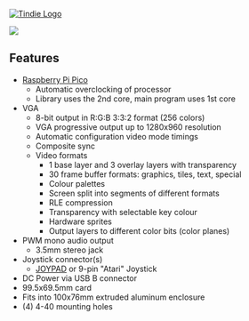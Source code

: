 <a href="https://www.tindie.com/stores/land_boards/" >
<img src="http://land-boards.com/tindie/tindie-larges-v2.png" alt="Tindie Logo">
</img></a>

<img src="http://land-boards.com/blwiki/images/5/56/PicoVGA01_P1080468-720px.jpg"></img>

== Features ==

* [http://land-boards.com/blwiki/index.php?title=Raspberry_Pi_Pico Raspberry Pi Pico]
** Automatic overclocking of processor
** Library uses the 2nd core, main program uses 1st core
* VGA
** 8-bit output in R:G:B 3:3:2 format (256 colors)
** VGA progressive output up to 1280x960 resolution
** Automatic configuration video mode timings
** Composite sync
** Video formats
*** 1 base layer and 3 overlay layers with transparency
*** 30 frame buffer formats: graphics, tiles, text, special
*** Colour palettes
*** Screen split into segments of different formats
*** RLE compression
*** Transparency with selectable key colour
*** Hardware sprites
*** Output layers to different color bits (color planes)
* PWM mono audio output
** 3.5mm stereo jack
* Joystick connector(s)
** [http://land-boards.com/blwiki/index.php?title=JOYPAD JOYPAD] or 9-pin "Atari" Joystick
* DC Power via USB B connector
* 99.5x69.5mm card
* Fits into 100x76mm extruded aluminum enclosure
* (4) 4-40 mounting holes
